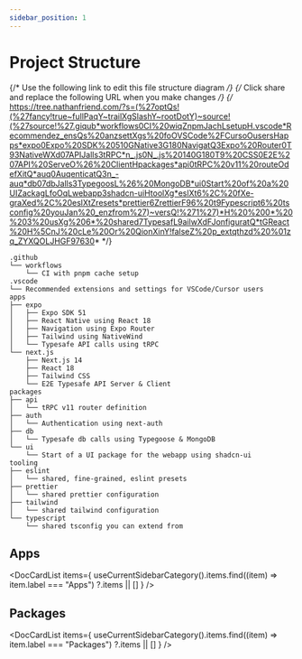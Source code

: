 ```yaml
---
sidebar_position: 1
---
```


# Project Structure

{/* Use the following link to edit this file structure diagram */}
{/* Click share and replace the following URL when you make changes */}
{/* https://tree.nathanfriend.com/?s=(%27optQs!(%27fancy!true~fullPaqY~trailXgSlashY~rootDotY)~source!(%27source!%27.giqub*workflows0CI%20wiqZnpmJachLsetupH.vscode*Recommendez_ensQs%20anzsettXgs%20foOVSCode%2FCursoOusersHapps*expo0Expo%20SDK%20510GNative3G180NavigatQ3Expo%20Router0T93NativeWXd07APIJalls3tRPC*n_.js0N_.js%20140G180T9%20CSS0E2E%207API%20ServeO%26%20ClientHpackages*api0tRPC%20v11%20routeOdefXitQ*auq0AuqenticatQ3n_-auq*db07dbJalls3TypegoosL%26%20MongoDB*ui0Start%20of%20a%20UIZackagLfoOqLwebapp3shadcn-uiHtoolXg*eslXt6%2C%20fXe-graXed%2C%20eslXtZresets*prettier6ZrettierF96%20t9Fypescript6%20tsconfig%20youJan%20_enzfrom%27)~versQ!%271%27)*H%20%200*%20%203%20usXg%206*%20shared7TypesafL9ailwXdFJonfiguratQ*tGReact%20H%5CnJ%20cLe%20Or%20QionXinY!falseZ%20p_extqthzd%20%01zq_ZYXQOLJHGF97630* */}

```
.github
└── workflows
    └── CI with pnpm cache setup
.vscode
└── Recommended extensions and settings for VSCode/Cursor users
apps
├── expo
│   ├── Expo SDK 51
│   ├── React Native using React 18
│   ├── Navigation using Expo Router
│   ├── Tailwind using NativeWind
│   └── Typesafe API calls using tRPC
└── next.js
    ├── Next.js 14
    ├── React 18
    ├── Tailwind CSS
    └── E2E Typesafe API Server & Client
packages
├── api
│   └── tRPC v11 router definition
├── auth
│   └── Authentication using next-auth
├── db
│   └── Typesafe db calls using Typegoose & MongoDB
└── ui
    └── Start of a UI package for the webapp using shadcn-ui
tooling
├── eslint
│   └── shared, fine-grained, eslint presets
├── prettier
│   └── shared prettier configuration
├── tailwind
│   └── shared tailwind configuration
└── typescript
    └── shared tsconfig you can extend from
```


## Apps

<DocCardList
  items={
    useCurrentSidebarCategory().items.find((item) => item.label === "Apps")
      ?.items || []
  }
/>

## Packages

<DocCardList
  items={
    useCurrentSidebarCategory().items.find((item) => item.label === "Packages")
      ?.items || []
  }
/>
